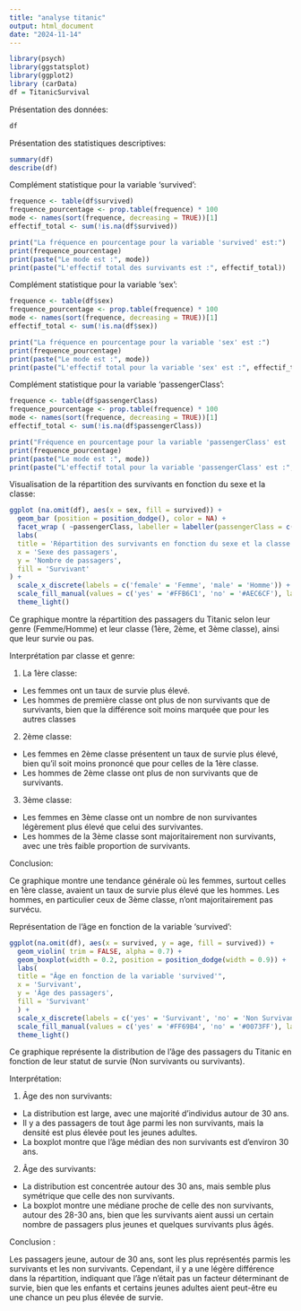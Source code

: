 ```yaml
---
title: "analyse titanic"
output: html_document
date: "2024-11-14"
---
```


```r
library(psych)
library(ggstatsplot)
library(ggplot2)
library (carData)
df = TitanicSurvival 
```

Présentation des données:
```r
df
```

Présentation des statistiques descriptives:
```r
summary(df)
describe(df)
```

Complément statistique pour la variable 'survived':
```r
frequence <- table(df$survived)
frequence_pourcentage <- prop.table(frequence) * 100
mode <- names(sort(frequence, decreasing = TRUE))[1]
effectif_total <- sum(!is.na(df$survived))

print("La fréquence en pourcentage pour la variable 'survived' est:")
print(frequence_pourcentage)
print(paste("Le mode est :", mode))
print(paste("L'effectif total des survivants est :", effectif_total))
```

Complément statistique pour la variable 'sex':
```r
frequence <- table(df$sex)
frequence_pourcentage <- prop.table(frequence) * 100
mode <- names(sort(frequence, decreasing = TRUE))[1]
effectif_total <- sum(!is.na(df$sex))

print("La fréquence en pourcentage pour la variable 'sex' est :")
print(frequence_pourcentage)
print(paste("Le mode est :", mode))
print(paste("L'effectif total pour la variable 'sex' est :", effectif_total))
```

Complément statistique pour la variable 'passengerClass':
```r
frequence <- table(df$passengerClass)
frequence_pourcentage <- prop.table(frequence) * 100
mode <- names(sort(frequence, decreasing = TRUE))[1]
effectif_total <- sum(!is.na(df$passengerClass))

print("Fréquence en pourcentage pour la variable 'passengerClass' est :")
print(frequence_pourcentage)
print(paste("Le mode est :", mode))
print(paste("L'effectif total pour la variable 'passengerClass' est :", effectif_total))
```



Visualisation de la répartition des survivants en fonction du sexe et la classe:
```r
ggplot (na.omit(df), aes(x = sex, fill = survived)) +
  geom_bar (position = position_dodge(), color = NA) +
  facet_wrap ( ~passengerClass, labeller = labeller(passengerClass = c('1st' = '1ère Classe', '2nd' = '2ème Classe', '3rd' = '3ème Classe'))) +
  labs(
  title = 'Répartition des survivants en fonction du sexe et la classe',
  x = 'Sexe des passagers',
  y = 'Nombre de passagers',
  fill = 'Survivant'
) +
  scale_x_discrete(labels = c('female' = 'Femme', 'male' = 'Homme')) +
  scale_fill_manual(values = c('yes' = '#FFB6C1', 'no' = '#AEC6CF'), labels = c('yes' = 'Survivant', 'no' = 'Non survivant')) +
  theme_light()
```
Ce graphique montre la répartition des passagers du Titanic selon leur genre (Femme/Homme) et leur classe (1ère, 2ème, et 3ème classe), ainsi que leur survie ou pas.

Interprétation par classe et genre: 

1. La 1ère classe:

 - Les femmes ont un taux de survie plus élevé.
 - Les hommes de première classe ont plus de non survivants que de survivants, bien que la différence soit moins marquée que pour les autres classes
 
2. 2ème classe:
 
 - Les femmes en 2ème classe présentent un taux de survie plus élevé, bien qu'il soit moins prononcé que pour celles de la 1ère classe.
 - Les hommes de 2ème classe ont plus de non survivants que de survivants.
 
3. 3ème classe:

 - Les femmes en 3ème classe ont un nombre de non survivantes légèrement plus élevé que celui des survivantes.
 - Les hommes de la 3ème classe sont majoritairement non survivants, avec une très faible proportion de survivants.
 
 
Conclusion:
 
  Ce graphique montre une tendance générale où les femmes, surtout celles en 1ère classe, avaient un taux de survie plus élevé que les hommes. Les hommes, en particulier ceux de 3ème classe, n'ont majoritairement pas survécu.
  
  

Représentation de l’âge en fonction de la variable 'survived':
```r
ggplot(na.omit(df), aes(x = survived, y = age, fill = survived)) +
  geom_violin( trim = FALSE, alpha = 0.7) +
  geom_boxplot(width = 0.2, position = position_dodge(width = 0.9)) +
  labs(
  title = "Âge en fonction de la variable 'survived'",
  x = 'Survivant',
  y = 'Âge des passagers',
  fill = 'Survivant'
  ) +
  scale_x_discrete(labels = c('yes' = 'Survivant', 'no' = 'Non Survivant')) + 
  scale_fill_manual(values = c('yes' = '#FF69B4', 'no' = '#0073FF'), labels = c('yes' = 'Survivant', 'no' = 'Non Survivant')) +
  theme_light()
```
Ce graphique représente la distribution de l'âge des passagers du Titanic en fonction de leur statut de survie (Non survivants ou survivants).

Interprétation: 

1. Âge des non survivants:

 - La distribution est large, avec une majorité d'individus autour de 30 ans.
 - Il y a des passagers de tout âge parmi les non survivants, mais la densité est plus élevée pout les jeunes adultes.
 - La boxplot montre que l'âge médian des non survivants est d'environ 30 ans.
 
2. Âge des survivants:

 - La distribution est concentrée autour des 30 ans, mais semble plus symétrique que celle des non survivants.
 - La boxplot montre une médiane proche de celle des non survivants, autour des 28-30 ans, bien que les survivants aient aussi un certain nombre de passagers plus jeunes et quelques survivants plus âgés.
 
 
Conclusion :

  Les passagers jeune, autour de 30 ans, sont les plus représentés parmis les survivants et les non survivants. Cependant, il y a une légère différence dans la répartition, indiquant que l'âge n'était pas un facteur déterminant de survie, bien que les enfants et certains jeunes adultes aient peut-être eu une chance un peu plus élevée de survie.
  
 






